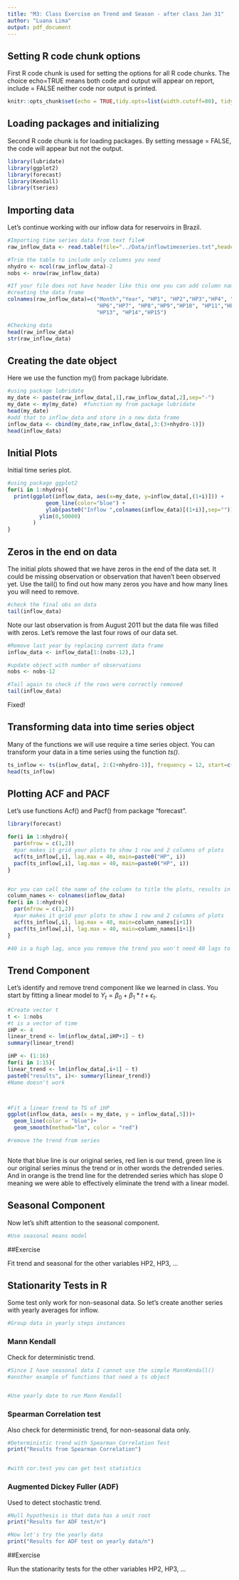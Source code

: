 ```yaml
---
title: "M3: Class Exercise on Trend and Season - after class Jan 31"
author: "Luana Lima"
output: pdf_document
---
```


## Setting R code chunk options

First R code chunk is used for setting the options for all R code chunks. The choice echo=TRUE means both code and output will appear on report, include = FALSE neither code nor output is printed.

```r
knitr::opts_chunk$set(echo = TRUE,tidy.opts=list(width.cutoff=80), tidy=FALSE) 
```

## Loading packages and initializing

Second R code chunk is for loading packages. By setting message = FALSE, the code will appear but not the output. 

```r
library(lubridate)
library(ggplot2)
library(forecast)
library(Kendall)
library(tseries)

```

## Importing data

Let's continue working with our inflow data for reservoirs in Brazil. 

```r

#Importing time series data from text file#
raw_inflow_data <- read.table(file="../Data/inflowtimeseries.txt",header=FALSE,skip=0)

#Trim the table to include only columns you need
nhydro <- ncol(raw_inflow_data)-2
nobs <- nrow(raw_inflow_data) 

#If your file does not have header like this one you can add column names after 
#creating the data frame
colnames(raw_inflow_data)=c("Month","Year", "HP1", "HP2","HP3","HP4", "HP5",
                            "HP6","HP7", "HP8","HP9","HP10", "HP11","HP12", 
                            "HP13", "HP14","HP15")

#Checking data
head(raw_inflow_data)
str(raw_inflow_data)
```
## Creating the date object

Here we use the function my() from package lubridate.

```r
#using package lubridate
my_date <- paste(raw_inflow_data[,1],raw_inflow_data[,2],sep="-")
my_date <- my(my_date)  #function my from package lubridate
head(my_date)
#add that to inflow_data and store in a new data frame 
inflow_data <- cbind(my_date,raw_inflow_data[,3:(3+nhydro-1)])
head(inflow_data)

```


## Initial Plots

Initial time series plot.

```r
#using package ggplot2
for(i in 1:nhydro){
  print(ggplot(inflow_data, aes(x=my_date, y=inflow_data[,(1+i)])) +
            geom_line(color="blue") +
            ylab(paste0("Inflow ",colnames(inflow_data)[(1+i)],sep=""))+
          ylim(0,50000)
        )
}

```

## Zeros in the end on data 

The initial plots showed that we have zeros in the end of the data set. It could be missing observation or observation that haven't been observed yet. Use the tail() to find out how many zeros you have and how many lines you will need to remove.

```r
#check the final obs on data 
tail(inflow_data)


```

Note our last observation is from August 2011 but the data file was filled with zeros. Let's remove the last four rows of our data set.

```r
#Remove last year by replacing current data frame
inflow_data <- inflow_data[1:(nobs-12),]

#update object with number of observations
nobs <- nobs-12

#Tail again to check if the rows were correctly removed
tail(inflow_data)
```
Fixed!

## Transforming data into time series object

Many of the functions we will use require a time series object. You can transform your data in a time series using the function *ts()*. 

```r
ts_inflow <- ts(inflow_data[, 2:(2+nhydro-1)], frequency = 12, start=c(1931, 1, 1))
head(ts_inflow)
```


## Plotting ACF and PACF

Let's use functions Acf() and Pacf() from package "forecast".

```r
library(forecast)

for(i in 1:nhydro){
  par(mfrow = c(1,2))
  #par makes it grid your plots to show 1 row and 2 columns of plots
  acf(ts_inflow[,i], lag.max = 40, main=paste0("HP", i))
  pacf(ts_inflow[,i], lag.max = 40, main=paste0("HP", i))
}


#or you can call the name of the column to title the plots, results in the same thing but can be useful if your column names aren't uniform like HP15, HP16 etc. 
column_names <- colnames(inflow_data)
for(i in 1:nhydro){
  par(mfrow = c(1,2))
  #par makes it grid your plots to show 1 row and 2 columns of plots
  acf(ts_inflow[,i], lag.max = 40, main=column_names[i+1])
  pacf(ts_inflow[,i], lag.max = 40, main=column_names[i+1])
}

#40 is a high lag, once you remove the trend you won't need 40 lags to find the order (probably 12-15 will be enough to decide the lag number)

```


## Trend Component

Let's identify and remove trend component like we learned in class. You start by fitting a linear model to $Y_t=\beta_0+\beta_1*t+\epsilon_t$. 

```r
#Create vector t
t <- 1:nobs 
#t is a vector of time
iHP <- 4
linear_trend <- lm(inflow_data[,iHP+1] ~ t)
summary(linear_trend)

iHP <- (1:16)
for(i in 1:15){
linear_trend <- lm(inflow_data[,i+1] ~ t)
paste0("results", i)<- summary(linear_trend)}
#Name doesn't work



#Fit a linear trend to TS of iHP
ggplot(inflow_data, aes(x = my_date, y = inflow_data[,5]))+
  geom_line(color = "blue")+
  geom_smooth(method="lm", color = "red")

```


```r
#remove the trend from series



```
Note that blue line is our original series, red lien is our trend, green line is our original series minus the trend or in other words the detrended series. And in orange is the trend line for the detrended series which has slope 0 meaning we were able to effectively eliminate the trend with a linear model.

## Seasonal Component

Now let's shift attention to the seasonal component.

```r
#Use seasonal means model


```

##Exercise

Fit trend and seasonal for the other variables HP2, HP3, ...


## Stationarity Tests in R

Some test only work for non-seasonal data. So let's create another series with yearly averages for inflow.

```r
#Group data in yearly steps instances


```

### Mann Kendall 

Check for deterministic trend.

```r

#Since I have seasonal data I cannot use the simple MannKendall()
#another example of functions that need a ts object


#Use yearly date to run Mann Kendall

```

### Spearman Correlation test 

Also check for deterministic trend, for non-seasonal data only.

```r
#Deterministic trend with Spearman Correlation Test
print("Results from Spearman Correlation")


#with cor.test you can get test statistics

```

### Augmented Dickey Fuller (ADF)

Used to detect stochastic trend.

```r
#Null hypothesis is that data has a unit root
print("Results for ADF test/n")

#Now let's try the yearly data
print("Results for ADF test on yearly data/n")

```

##Exercise

Run the stationarity tests for the other variables HP2, HP3, ...

